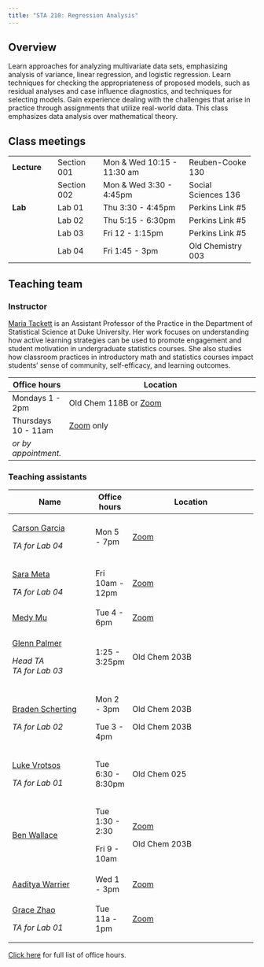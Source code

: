 ```yaml
---
title: "STA 210: Regression Analysis"
---
```


## Overview

Learn approaches for analyzing multivariate data sets, emphasizing analysis of variance, linear regression, and logistic regression. Learn techniques for checking the appropriateness of proposed models, such as residual analyses and case influence diagnostics, and techniques for selecting models. Gain experience dealing with the challenges that arise in practice through assignments that utilize real-world data. This class emphasizes data analysis over mathematical theory.

## Class meetings

+--------------+--------------+----------------------------+---------------------+
| **Lecture**  | Section 001  | Mon & Wed 10:15 - 11:30 am | Reuben-Cooke 130    |
+--------------+--------------+----------------------------+---------------------+
|              | Section 002  | Mon & Wed 3:30 - 4:45pm    | Social Sciences 136 |
+--------------+--------------+----------------------------+---------------------+
| **Lab**      | Lab 01       | Thu 3:30 - 4:45pm          | Perkins Link #5     |
+--------------+--------------+----------------------------+---------------------+
|              | Lab 02       | Thu 5:15 - 6:30pm          | Perkins Link #5     |
+--------------+--------------+----------------------------+---------------------+
|              | Lab 03       | Fri 12 - 1:15pm            | Perkins Link #5     |
+--------------+--------------+----------------------------+---------------------+
|              | Lab 04       | Fri 1:45 - 3pm             | Old Chemistry 003   |
+--------------+--------------+----------------------------+---------------------+

## Teaching team

### Instructor

[Maria Tackett](https://www2.stat.duke.edu/~mt324) is an Assistant Professor of the Practice in the Department of Statistical Science at Duke University. Her work focuses on understanding how active learning strategies can be used to promote engagement and student motivation in undergraduate statistics courses. She also studies how classroom practices in introductory math and statistics courses impact students' sense of community, self-efficacy, and learning outcomes.

+----------------------+--------------------------------------------------------------------------------------------------+
| Office hours         | Location                                                                                         |
+======================+==================================================================================================+
| Mondays 1 - 2pm      | Old Chem 118B or [Zoom](https://sakai.duke.edu/portal/site/e6f58eb4-029a-4130-bfa3-e5555d967a43) |
+----------------------+--------------------------------------------------------------------------------------------------+
| Thursdays 10 - 11am  | [Zoom](https://sakai.duke.edu/portal/site/e6f58eb4-029a-4130-bfa3-e5555d967a43) only             |
+----------------------+--------------------------------------------------------------------------------------------------+
| *or by appointment.* |                                                                                                  |
+----------------------+--------------------------------------------------------------------------------------------------+

### Teaching assistants

+------------------------------------------------------+--------------------+---------------------------------------------------------------------------------+
| Name                                                 | Office hours       | Location                                                                        |
+======================================================+====================+=================================================================================+
| [Carson Garcia](mailto:carson.garcia@duke.edu)       | Mon 5 - 7pm        | [Zoom](https://sakai.duke.edu/portal/site/e6f58eb4-029a-4130-bfa3-e5555d967a43) |
|                                                      |                    |                                                                                 |
| *TA for Lab 04*                                      |                    |                                                                                 |
+------------------------------------------------------+--------------------+---------------------------------------------------------------------------------+
| [Sara Meta](mailto:sara.mehta@duke.edu)              | Fri 10am - 12pm    | [Zoom](https://sakai.duke.edu/portal/site/e6f58eb4-029a-4130-bfa3-e5555d967a43) |
|                                                      |                    |                                                                                 |
| *TA for Lab 04*                                      |                    |                                                                                 |
+------------------------------------------------------+--------------------+---------------------------------------------------------------------------------+
| [Medy Mu](mailto:han.mu@duke.edu)                    | Tue 4 - 6pm        | [Zoom](https://sakai.duke.edu/portal/site/e6f58eb4-029a-4130-bfa3-e5555d967a43) |
+------------------------------------------------------+--------------------+---------------------------------------------------------------------------------+
| [Glenn Palmer](mailto:glenn.palmer@duke.edu)         | 1:25 - 3:25pm      | Old Chem 203B                                                                   |
|                                                      |                    |                                                                                 |
| *Head TA \                                           |                    |                                                                                 |
| TA for Lab 03*                                       |                    |                                                                                 |
+------------------------------------------------------+--------------------+---------------------------------------------------------------------------------+
| [Braden Scherting](mailto:braden.scherting@duke.edu) | Mon 2 - 3pm        | Old Chem 203B                                                                   |
|                                                      |                    |                                                                                 |
| *TA for Lab 02*                                      | Tue 3 - 4pm        | Old Chem 203B                                                                   |
+------------------------------------------------------+--------------------+---------------------------------------------------------------------------------+
| [Luke Vrotsos](mailto:luke.vrotsos@duke.edu)         | Tue 6:30  - 8:30pm | Old Chem 025                                                                    |
|                                                      |                    |                                                                                 |
| *TA for Lab 01*                                      |                    |                                                                                 |
+------------------------------------------------------+--------------------+---------------------------------------------------------------------------------+
| [Ben Wallace](mailto:ben.wallace@duke.edu)           | Tue 1:30 - 2:30    | [Zoom](https://sakai.duke.edu/portal/site/e6f58eb4-029a-4130-bfa3-e5555d967a43) |
|                                                      |                    |                                                                                 |
|                                                      | Fri 9 - 10am       | Old Chem 203B                                                                   |
+------------------------------------------------------+--------------------+---------------------------------------------------------------------------------+
| [Aaditya Warrier](mailto:aaditya.warrier@duke.edu)   | Wed 1 - 3pm        | [Zoom](https://sakai.duke.edu/portal/site/e6f58eb4-029a-4130-bfa3-e5555d967a43) |
+------------------------------------------------------+--------------------+---------------------------------------------------------------------------------+
| [Grace Zhao](mailto:zhihui.zhao@duke.edu)            | Tue 11a - 1pm      | [Zoom](https://sakai.duke.edu/portal/site/e6f58eb4-029a-4130-bfa3-e5555d967a43) |
|                                                      |                    |                                                                                 |
| *TA for Lab 01*                                      |                    |                                                                                 |
+------------------------------------------------------+--------------------+---------------------------------------------------------------------------------+

[Click here](https://docs.google.com/spreadsheets/d/1Ay1GxqU2HDpFwnNLZxv0baIAa1lJwUVdtvmprPdkefk/edit?usp=sharing) for full list of office hours.
